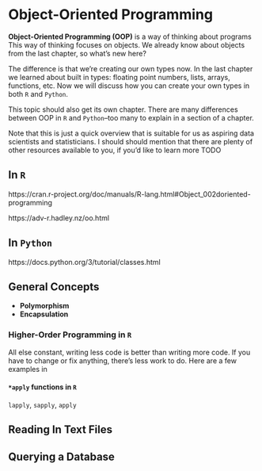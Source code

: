 # Object-Oriented Programming

**Object-Oriented Programming (OOP)** is a way of thinking about programs This way of thinking focuses on objects. We already know about objects from the last chapter, so what's new here?

The difference is that we're creating our own types now. In the last chapter we learned about built in types: floating point numbers, lists, arrays, functions, etc. Now we will discuss how you can create your own types in both `R` and `Python`.

This topic should also get its own chapter. There are many differences between OOP in `R` and `Python`--too many to explain in a section of a chapter.

Note that this is just a quick overview that is suitable for us as aspiring data scientists and statisticians. I should should mention that there are plenty of other resources available to you, if you'd like to learn more TODO

## In `R`

https://cran.r-project.org/doc/manuals/R-lang.html#Object_002doriented-programming

https://adv-r.hadley.nz/oo.html

## In `Python`


https://docs.python.org/3/tutorial/classes.html



## General Concepts

- **Polymorphism**
- **Encapsulation**

### Higher-Order  Programming in `R`

All else constant, writing less code is better than writing more code. If you have to change or fix anything, there's less work to do. Here are a few examples in 


#### `*apply` functions in `R`

`lapply`, `sapply`, `apply`

## Reading In Text Files

## Querying a Database
